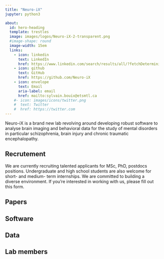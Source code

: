 ```yaml
---
title: "Neuro-iX"
jupyter: python3

about: 
  id: hero-heading
  template: trestles
  image: images/logos/Neuro-iX-2-transparent.png
  #image-shape: round
  image-width: 15em
  links:
    - icon: linkedin
      text: LinkedIn
      href: https://www.linkedin.com/search/results/all/?fetchDeterministicClustersOnly=true&heroEntityKey=urn%3Ali%3Afsd_profile%3AACoAAAE54G0B9SjSTi14XXga3b5V66C7b9BTXFI&keywords=sylvain%20bouix&origin=RICH_QUERY_TYPEAHEAD_HISTORY&position=0&searchId=90ed282e-d341-4c4e-8b36-131ab83ec6ea&sid=nWS
    - icon: github
      text: GitHub
      href: https://github.com/Neuro-iX
    - icon: envelope
      text: Email
      aria-label: email
      href: mailto:sylvain.bouix@etsmtl.ca   
    #- icon: images/icons/twitter.png
    #  text: Twitter
    #  href: https://twitter.com
---
```

  

<!-- This content appears above the formatted about page content. -->
:::{#hero-heading}

Neuro-iX is a brand new lab revolving around developing robust software to analyse brain imaging and behavioral data for the study of mental disorders in particular schizophrenia, brain injury and chronic traumatic encephalopathy.

<!-- This content appears below the formatted about page content. -->
:::

## Recrutement

We are currently recruiting talented applicants for MSc, PhD, postdocs positions. Undergraduate and high school students are also welcome for short- and medium- term internships. We are committed to building a diverse environment. If you’re interested in working with us, please fill out this form.

## Papers

## Software

## Data
## Lab members
